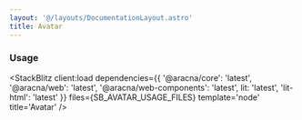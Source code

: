 ```yaml
---
layout: '@/layouts/DocumentationLayout.astro'
title: Avatar
---
```



### Usage

<StackBlitz
  client:load
  dependencies={{
    '@aracna/core': 'latest',
    '@aracna/web': 'latest',
    '@aracna/web-components': 'latest',
    lit: 'latest',
    'lit-html': 'latest'
  }}
  files={SB_AVATAR_USAGE_FILES}
  template='node'
  title='Avatar'
/>
